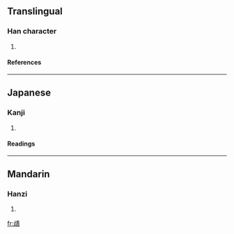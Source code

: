 ==Translingual==
===Han character===
{{Han char|rn=77|rad=止|as=11|sn=15|four=|canj=卜一手一金 (YMQMC)}}
# {{defn|Han|sort=止11}}
====References====
{{Han ref|kx=0577.090|dkj=16335|hdz=21445.010|uh=6B75|ud=27509}}

----
==Japanese==
===Kanji===
{{ja-kanji|grade=|rs=止11}}
# {{defn|Japanese}} 
====Readings====
{{ja-readings|on=[[さく]] (saku), [[じゃく]] (jaku)|kun=[[ととのう]] (totonou), [[みい]] (mii), [[ただしい]] (tadashii)}}

----
==Mandarin==
===Hanzi===
{{cmn-hanzi|pin=[[cuò]] (cuo4)|wg=ts'o<sup>4</sup>}}
# {{defn|Mandarin}}

[[fr:歵]]